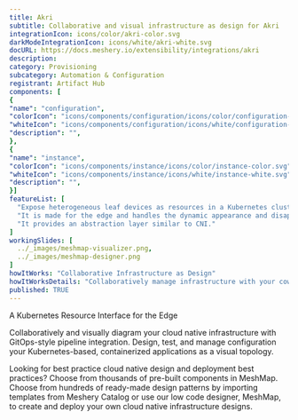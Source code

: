 ```yaml
---
title: Akri
subtitle: Collaborative and visual infrastructure as design for Akri
integrationIcon: icons/color/akri-color.svg
darkModeIntegrationIcon: icons/white/akri-white.svg
docURL: https://docs.meshery.io/extensibility/integrations/akri
description: 
category: Provisioning
subcategory: Automation & Configuration
registrant: Artifact Hub
components: [
{
"name": "configuration",
"colorIcon": "icons/components/configuration/icons/color/configuration-color.svg",
"whiteIcon": "icons/components/configuration/icons/white/configuration-white.svg",
"description": "",
},
{
"name": "instance",
"colorIcon": "icons/components/instance/icons/color/instance-color.svg",
"whiteIcon": "icons/components/instance/icons/white/instance-white.svg",
"description": "",
}]
featureList: [
  "Expose heterogeneous leaf devices as resources in a Kubernetes cluster",
  "It is made for the edge and handles the dynamic appearance and disappearance of leaf devices.",
  "It provides an abstraction layer similar to CNI."
]
workingSlides: [
  ../_images/meshmap-visualizer.png,
  ../_images/meshmap-designer.png
]
howItWorks: "Collaborative Infrastructure as Design"
howItWorksDetails: "Collaboratively manage infrastructure with your coworkers synchronously sharing the same designs."
published: TRUE
---
```


<p>A Kubernetes Resource Interface for the Edge</p>
<p>
  Collaboratively and visually diagram your cloud native infrastructure with GitOps-style pipeline
  integration. Design, test, and manage configuration your Kubernetes-based, containerized
  applications as a visual topology.
</p>
<p>
  Looking for best practice cloud native design and deployment best practices? Choose from thousands
  of pre-built components in MeshMap. Choose from hundreds of ready-made design patterns by
  importing templates from Meshery Catalog or use our low code designer, MeshMap, to create and
  deploy your own cloud native infrastructure designs.
</p>
